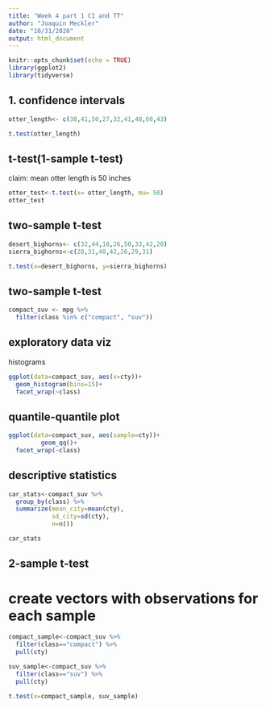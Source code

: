 ```yaml
---
title: "Week 4 part 1 CI and TT"
author: "Joaquin Meckler"
date: "10/31/2020"
output: html_document
---
```


```r
knitr::opts_chunk$set(echo = TRUE)
library(ggplot2)
library(tidyverse)
```


## 1. confidence intervals

```r
otter_length<- c(38,41,50,27,32,41,48,60,43)

t.test(otter_length)
```

## t-test(1-sample t-test)

claim: mean otter length is 50 inches

```r
otter_test<-t.test(x= otter_length, mu= 50)
otter_test
```

## two-sample t-test

```r
desert_bighorns<- c(32,44,18,26,50,33,42,20)
sierra_bighorns<-c(28,31,40,42,26,29,31)

t.test(x=desert_bighorns, y=sierra_bighorns)
```


## two-sample t-test


```r
compact_suv <- mpg %>% 
  filter(class %in% c("compact", "suv"))
```


## exploratory data viz
histograms

```r
ggplot(data=compact_suv, aes(x=cty))+
  geom_histogram(bins=15)+
  facet_wrap(~class)
```

## quantile-quantile plot

```r
ggplot(data=compact_suv, aes(sample=cty))+
         geom_qq()+
  facet_wrap(~class)
```

## descriptive statistics

```r
car_stats<-compact_suv %>% 
  group_by(class) %>% 
  summarize(mean_city=mean(cty),
            sd_city=sd(cty),
            n=n())

car_stats
```

## 2-sample t-test

# create vectors with observations for each sample


```r
compact_sample<-compact_suv %>% 
  filter(class=="compact") %>% 
  pull(cty)

suv_sample<-compact_suv %>% 
  filter(class=="suv") %>% 
  pull(cty)

t.test(x=compact_sample, suv_sample)
```











